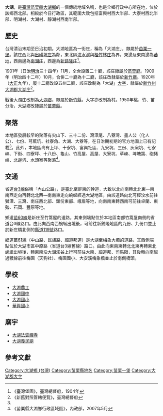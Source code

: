 {{noteTA　
|1 = zh-cn:庄; zh-hk:庄; zh-tw:庄;
}}
'''大湖'''，是[[臺灣|臺灣]][[苗栗縣|苗栗縣]][[大湖鄉_(台灣)|大湖鄉]]的一個傳統地域名稱，也是全鄉行政中心所在地，位於該鄉西北部。相較於今日行政區，其範圍大致包括富興村西大半部、大寮村西北半部、明湖村、大湖村、靜湖村西南半部。

==歷史==
台灣清治末期至日治初期，大湖地區為一街庄，稱為「大湖庄」，隸屬於[[苗栗一堡|苗栗一堡]]。該庄西北與[[出磺坑庄|出磺坑庄]]為鄰，東北隔[[汶水溪|汶水溪]]與[[桂竹林庄|桂竹林庄]]為界，東邊及東南邊為[[蕃地_(大湖郡)|蕃地]]，西南邊為[[南湖_(大字)|南湖庄]]，西邊為[[新鷄隆庄|新鷄隆庄]]<ref name="臺灣堡圖">《臺灣堡圖》，臺灣總督府，1904年</ref>。

1901年（日治[[明治|明治]]三十四年）11月，全台設置二十廳，該庄隸屬於[[苗栗廳|苗栗廳]]。1909年（明治四十二年）10月，合併二十廳為十二廳，該庄改隸屬於[[新竹廳|新竹廳]]。1920年（[[大正|大正]]九年），廢十二廳改設五州二廳，該庄改制為「大湖」[[大字|大字]]，隸屬於[[新竹州|新竹州]][[大湖郡|大湖郡]][[大湖庄|大湖庄]]<ref>《新舊對照管轄便覽》，臺灣總督府</ref>。

戰後大湖庄改制為[[大湖鄉_(台灣)|大湖鄉]]，隸屬於[[新竹縣|新竹縣]]，大字亦改制為村。1950年桃、竹、苗分治，大湖鄉改隸屬於[[苗栗縣|苗栗縣]]。

==聚落==
本地區發展較早的聚落有尖山下、三十二份、灣潭尾、八藔灣、畫人公（化人公）、七份、芎蕉坑、社寮角、大湖、大藔等，在日治期初期的官方地圖上已有記載<ref name="臺灣堡圖"/>。此外，本地區尚有上坪、十寮坑、富興社區、九寮坑、三份、灰窯坑、七寮崠、下街、四寮坪、十八份、龜山、竹高屋、高屋、大寮坑、草崠、埤塘窩、砲豬崠、北邊坑、水頭寮等聚落<ref>《苗栗縣大湖鄉行政區域圖》，內政部，2007年5月</ref>。

==交通==
省道[[台3線|台3線]]俗稱「內山公路」，是臺北至屏東的幹道，大致以北向南轉北北東—南南西走向再轉北北西—南南東走向蜿蜒經過大湖地區。由該道路向北可經汶水前往獅潭、三灣、南庄西北部、頭份東部、峨眉等地，向南南東轉西南可前往卓蘭、東勢、石岡、豐原等地。

鄉道[[苗60線|苗60線]]是新庄至竹篙屋的道路，其東側端點位於本地區南部竹篙屋南側的省道台3線路口。由此向西南西蜿蜒出境後，可前往新鷄隆地區的九份、九份口並止於新庄橋北側的[[縣道119號|縣道119號]]路口。

鄉道[[苗61線|苗61線]]（中山路、民族路、細道邦道）是大湖至梅象大橋的道路，其西側端點位於大湖市區中原路（省道台3線舊線）路口。由此向東南東轉北北東再轉東北蜿蜒出境後，轉東南沿大湖溪谷上行可前往大南、細道邦、司馬限，其後轉向南越過稜線前往梅園（天狗社）、梅園國小、大安溪梅象橋並止於南側橋頭。

==學校==
*[[大湖農工|大湖農工]]
*[[大湖國中|大湖國中]]
*[[大湖國小|大湖國小]]
*[[華興國小|華興國小]]

==廟宇==
*[[大湖法雲禪寺|大湖法雲禪寺]]
*[[大湖義民廟|大湖義民廟]]

==參考文獻==
{{reflist}}

{{大湖郡}}

[[Category:大湖鄉_(台灣)|Category:大湖鄉 (台灣)]]
[[Category:苗栗縣地名|Category:苗栗縣地名]]
[[Category:苗栗一堡|Category:苗栗一堡]]
[[Category:大湖郡大字|Category:大湖郡大字]]